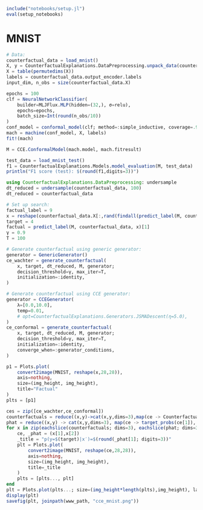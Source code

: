 ```julia
include("notebooks/setup.jl")
eval(setup_notebooks)
```

# MNIST

```julia
# Data:
counterfactual_data = load_mnist()
X, y = CounterfactualExplanations.DataPreprocessing.unpack_data(counterfactual_data)
X = table(permutedims(X))
labels = counterfactual_data.output_encoder.labels
input_dim, n_obs = size(counterfactual_data.X)
```

```julia
epochs = 100
clf = NeuralNetworkClassifier(
    builder=MLJFlux.MLP(hidden=(32,), σ=relu), 
    epochs=epochs,
    batch_size=Int(round(n_obs/10))
)
conf_model = conformal_model(clf; method=:simple_inductive, coverage=.99)
mach = machine(conf_model, X, labels)
fit!(mach)
```

```julia
M = CCE.ConformalModel(mach.model, mach.fitresult)
```

```julia
test_data = load_mnist_test()
f1 = CounterfactualExplanations.Models.model_evaluation(M, test_data)
println("F1 score (test): $(round(f1,digits=3))")
```

```julia
using CounterfactualExplanations.DataPreprocessing: undersample
dt_reduced = undersample(counterfactual_data, 100)
dt_reduced = counterfactual_data
```

```julia
# Set up search:
factual_label = 9
x = reshape(counterfactual_data.X[:,rand(findall(predict_label(M, counterfactual_data).==factual_label))],input_dim,1)
target = 4
factual = predict_label(M, counterfactual_data, x)[1]
γ = 0.9
T = 100

# Generate counterfactual using generic generator:
generator = GenericGenerator()
ce_wachter = generate_counterfactual(
    x, target, dt_reduced, M, generator; 
    decision_threshold=γ, max_iter=T,
    initialization=:identity,
)

# Generate counterfactual using CCE generator:
generator = CCEGenerator(
    λ=[0.0,10.0], 
    temp=0.01, 
    # opt=CounterfactualExplanations.Generators.JSMADescent(η=5.0),
)
ce_conformal = generate_counterfactual(
    x, target, dt_reduced, M, generator; 
    decision_threshold=γ, max_iter=T,
    initialization=:identity,
    converge_when=:generator_conditions,
)
```

```julia
p1 = Plots.plot(
    convert2image(MNIST, reshape(x,28,28)),
    axis=nothing, 
    size=(img_height, img_height),
    title="Factual"
)
plts = [p1]

ces = zip([ce_wachter,ce_conformal])
counterfactuals = reduce((x,y)->cat(x,y,dims=3),map(ce -> CounterfactualExplanations.counterfactual(ce[1]), ces))
phat = reduce((x,y) -> cat(x,y,dims=3), map(ce -> target_probs(ce[1]), ces))
for x in zip(eachslice(counterfactuals; dims=3), eachslice(phat; dims=3))
    ce, _phat = (x[1],x[2])
    _title = "p(y=$(target)|x′)=$(round(_phat[1]; digits=3))"
    plt = Plots.plot(
        convert2image(MNIST, reshape(ce,28,28)),
        axis=nothing, 
        size=(img_height, img_height),
        title=_title
    )
    plts = [plts..., plt]
end
plt = Plots.plot(plts...; size=(img_height*length(plts),img_height), layout=(1,length(plts)))
display(plt)
savefig(plt, joinpath(www_path, "cce_mnist.png"))
```